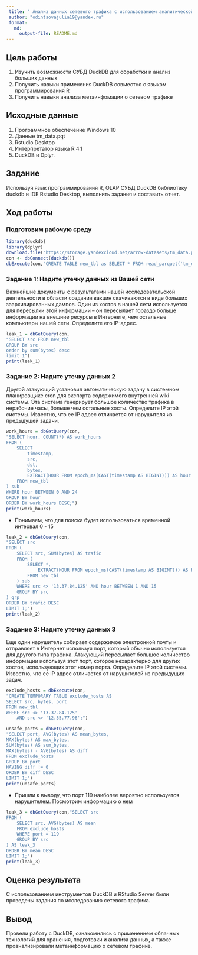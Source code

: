 ```yaml
---
 title: " Анализ данных сетевого трафика с использованием аналитической in-memory СУБД DuckDB"
 author: "odintsovajulia19@yandex.ru"
 format: 
   md:
     output-file: README.md
---
```


## Цель работы 

1. Изучить возможности СУБД DuckDB для обработки и анализ больших данных
2. Получить навыки применения DuckDB совместно с языком программирования R
3. Получить навыки анализа метаинфомации о сетевом трафике

## Исходные данные 
 
1. Программное обеспечение Windows 10 
2. Данные tm_data.pqt
2. Rstudio Desktop
3. Интерпретатор языка R 4.1
4. DuckDB и Dplyr.

## Задание

Используя язык программирования R, OLAP СУБД
DuckDB библиотеку duckdb и IDE Rstudio
Desktop, выполнить задания
и составить отчет.

## Ход работы

### Подготовим рабочую среду

```r
library(duckdb)
library(dplyr)
download.file("https://storage.yandexcloud.net/arrow-datasets/tm_data.pqt",destfile = "tm_data.pqt")
con <- dbConnect(duckdb())
dbExecute(con,"CREATE TABLE new_tbl as SELECT * FROM read_parquet('tm_data.pqt')")
```

### Задание 1: Надите утечку данных из Вашей сети

Важнейшие документы с результатами нашей исследовательской деятельности в
 области создания вакцин скачиваются в виде больших заархивированных дампов.
 Один из хостов в нашей сети используется для пересылки этой информации – он
 пересылает гораздо больше информации на внешние ресурсы в Интернете, чем
 остальные компьютеры нашей сети. Определите его IP-адрес.


```r
leak_1 = dbGetQuery(con,
"SELECT src FROM new_tbl
GROUP BY src
order by sum(bytes) desc
limit 1") 
print(leak_1)
```

### Задание 2: Надите утечку данных 2

Другой атакующий установил автоматическую задачу в системном планировщике
cron для экспорта содержимого внутренней wiki системы. Эта система генерирует
большое количество трафика в нерабочие часы, больше чем остальные хосты.
Определите IP этой системы. Известно, что ее IP адрес отличается от нарушителя из
предыдущей задачи.

```r
work_hours = dbGetQuery(con,
"SELECT hour, COUNT(*) AS work_hours
FROM (
    SELECT 
        timestamp,
        src,
        dst,
        bytes,
        EXTRACT(HOUR FROM epoch_ms(CAST(timestamp AS BIGINT))) AS hour
    FROM new_tbl
) sub
WHERE hour BETWEEN 0 AND 24
GROUP BY hour
ORDER BY work_hours DESC;") 
print(work_hours)
```
 
- Понимаем, что для поиска будет использоваться временной интервал 0 - 15
 
```r
leak_2 = dbGetQuery(con,
"SELECT src
FROM (
    SELECT src, SUM(bytes) AS trafic
    FROM (
        SELECT *,
            EXTRACT(HOUR FROM epoch_ms(CAST(timestamp AS BIGINT))) AS hour
        FROM new_tbl
    ) sub
    WHERE src <> '13.37.84.125' AND hour BETWEEN 1 AND 15
    GROUP BY src
) grp
ORDER BY trafic DESC
LIMIT 1;") 
print(leak_2)
```
 
### Задание 3: Надите утечку данных 3
 
Еще один нарушитель собирает содержимое электронной почты и отправляет в
Интернет используя порт, который обычно используется для другого типа трафика.
Атакующий пересылает большое количество информации используя этот порт,
которое нехарактерно для других хостов, использующих этот номер порта.
Определите IP этой системы. Известно, что ее IP адрес отличается от нарушителей
из предыдущих задач.
 
```r
exclude_hosts = dbExecute(con,
"CREATE TEMPORARY TABLE exclude_hosts AS
SELECT src, bytes, port
FROM new_tbl
WHERE src <> '13.37.84.125'
    AND src <> '12.55.77.96';")

unsafe_ports = dbGetQuery(con,
"SELECT port, AVG(bytes) AS mean_bytes, 
MAX(bytes) AS max_bytes, 
SUM(bytes) AS sum_bytes, 
MAX(bytes) - AVG(bytes) AS diff
FROM exclude_hosts
GROUP BY port
HAVING diff != 0
ORDER BY diff DESC
LIMIT 1;") 
print(unsafe_ports)
```
 
- Пришли к выводу, что порт 119 наиболее вероятно используется нарушителем. Посмотрим информацию о нем
 
```r
leak_3 = dbGetQuery(con,"SELECT src
FROM (
    SELECT src, AVG(bytes) AS mean
    FROM exclude_hosts
    WHERE port = 119
    GROUP BY src
) AS leak_3
ORDER BY mean DESC
LIMIT 1;") 
print(leak_3)
```

## Оценка результата

С использованием инструментов DuckDB и RStudio Server были проведены задания по исследованию сетевого трафика.

## Вывод 

Провели работу с DuckDB, ознакомились с применением облачных технологий для хранения, подготовки и анализа данных, а также проанализировали метаинформацию о сетевом трафике.
 